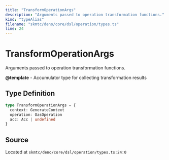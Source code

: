 ```yaml
---
title: "TransformOperationArgs"
description: "Arguments passed to operation transformation functions."
kind: "typeAlias"
filename: "skmtc/deno/core/dsl/operation/types.ts"
line: 24
---
```


# TransformOperationArgs

Arguments passed to operation transformation functions.


**@template** - Accumulator type for collecting transformation results

## Type Definition

```typescript
type TransformOperationArgs = {
  context: GenerateContext
  operation: OasOperation
  acc: Acc | undefined
}
```

## Source

Located at `skmtc/deno/core/dsl/operation/types.ts:24:0`

